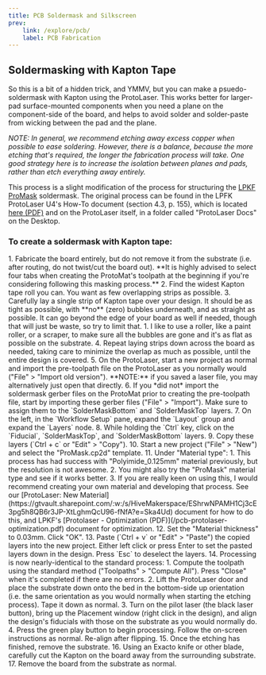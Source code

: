 ```yaml
---
title: PCB Soldermask and Silkscreen
prev: 
    link: /explore/pcb/
    label: PCB Fabrication
---
```



## Soldermasking with Kapton Tape

So this is a bit of a hidden trick, and YMMV, but you can make a psuedo-soldermask with Kapton using the ProtoLaser. This works better for larger-pad surface-mounted components when you need a plane on the component-side of the board, and helps to avoid solder and solder-paste from wicking between the pad and the plane.

*NOTE: In general, we recommend etching away excess copper when possible to ease soldering. However, there is a balance, because the more etching that's required, the longer the fabrication process will take. One good strategy here is to increase the isolation between planes and pads, rather than etch everything away entirely.*

This process is a slight modification of the process for structuring the [LPKF ProMask](https://www.lpkfusa.com/datasheets/prototyping/promask.pdf) soldermask. The original process can be found in the LPFK ProtoLaser U4's How-To document (section 4.3, p. 155), which is located [here (PDF)](/pcb-protolaser-u4-howto.pdf) and on the ProtoLaser itself, in a folder called "ProtoLaser Docs" on the Desktop.

### To create a soldermask with Kapton tape:

<Steps>
1. Fabricate the board entirely, but do not remove it from the substrate (i.e. after routing, do not twist/cut the board out). **It is highly advised to select four tabs when creating the ProtoMat's toolpath at the beginning if you're considering following this masking process.**
2. Find the widest Kapton tape roll you can. You want as few overlapping strips as possible.
3. Carefully lay a single strip of Kapton tape over your design. It should be as tight as possible, with **no** (zero) bubbles underneath, and as straight as possible. It can go beyond the edge of your board as well if needed, though that will just be waste, so try to limit that.
    1. I like to use a roller, like a paint roller, or a scraper, to make sure all the bubbles are gone and it's as flat as possible on the substrate.
4. Repeat laying strips down across the board as needed, taking care to minimize the overlap as much as possible, until the entire design is covered.
5. On the ProtoLaser, start a new project as normal and import the pre-toolpath file on the ProtoLaser as you normally would ("File" > "Import old version"). **NOTE:** if you saved a laser file, you may alternatively just open that directly.
6. If you *did not* import the soldermask gerber files on the ProtoMat prior to creating the pre-toolpath file, start by importing these gerber files ("File" > "Import"). Make sure to assign them to the `SolderMaskBottom` and `SolderMaskTop` layers.
7. On the left, in the `Workflow Setup` pane, expand the `Layout` group and expand the `Layers` node.
8. While holding the `Ctrl` key, click on the `Fiducial`, `SolderMaskTop`, and `SolderMaskBottom` layers.
9. Copy these layers (`Ctrl + c` or "Edit" > "Copy").
10. Start a new project ("File" > "New") and select the "ProMask.cp2d" template.
11. Under "Material type":
    1. This process has had success with "Polyimide_0.125mm" material previously, but the resolution is not awesome.
    2. You might also try the "ProMask" material type and see if it works better.
    3. If you are really keen on using this, I would recommend creating your own material and developing that process. See our [ProtoLaser: New Material](https://gtvault.sharepoint.com/:w:/s/HiveMakerspace/EShrwNPAMH1Cj3cE3pg5h8QB6r3JP-XtLghmQcU96-fNfA?e=Ska4Ud) document for how to do this, and LPKF's [Protolaser - Optimization (PDF)](/pcb-protolaser-optimization.pdf) document for optimization.
12. Set the "Material thickness" to 0.03mm. Click "OK".
13. Paste (`Ctrl + v` or "Edit" > "Paste") the copied layers into the new project. Either left click or press Enter to set the pasted layers down in the design. Press `Esc` to deselect the layers.
14. Processing is now nearly-identical to the standard process:
    1. Compute the toolpath using the standard method ("Toolpaths" > "Compute All"). Press "Close" when it's completed if there are no errors.
    2. Lift the ProtoLaser door and place the substrate down onto the bed in the bottom-side up orientation (i.e. the same orientation as you would normally when starting the etching process). Tape it down as normal.
    3. Turn on the pilot laser (the black laser button), bring up the Placement window (right click in the design), and align the design's fiducials with those on the substrate as you would normally do.
    4. Press the green play button to begin processing. Follow the on-screen instructions as normal. Re-align after flipping.
15. Once the etching has finished, remove the substrate.
16. Using an Exacto knife or other blade, carefully cut the Kapton on the board away from the surrounding substrate.
17. Remove the board from the substrate as normal.

</Steps>